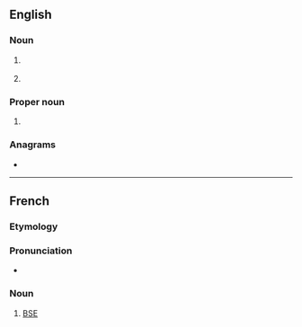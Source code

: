 ==English==

===Noun===
{{en-noun}}

# {{lb|en|beer}} {{initialism of|w:Extra special bitter|extra special bitter|lang=en}}
# {{lb|en|computing}} {{initialism of|enterprise service bus|lang=en}}

===Proper noun===
{{en-proper noun}}

# {{lb|en|Ireland}} {{initialism of|w:Electricity Supply Board|Electricity Supply Board|lang=en}}

===Anagrams===
* {{anagrams|en|a=bes|BES|BEs|BSE|EBs|EbS|SEB|SbE|Seb|bes}}

----

==French==

===Etymology===
{{abbreviation of|lang=fr|[[encéphalopathie spongiforme bovine]]}}

===Pronunciation===
* {{audio|LL-Q150 (fra)-WikiLucas00-ESB.wav|Audio|lang=fr}}

===Noun===
{{head|fr|noun}}

# [[BSE]] {{gloss|[[bovine spongiform encephalopathy]]}}